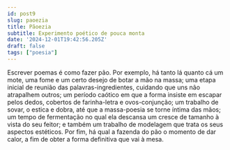 ```yaml
---
id: post9
slug: paoezia
title: Pãoezia
subtitle: Experimento poético de pouca monta
date: '2024-12-01T19:42:56.205Z'
draft: false
tags: ["poesia"]
---
```


Escrever poemas é como fazer pão. Por exemplo,
há tanto lá quanto cá um mote,
uma fome e um certo desejo de botar a mão na massa;
uma etapa inicial de reunião das palavras-ingredientes,
cuidando que uns não atrapalhem outros; 
um período caótico em que a forma insiste em escapar pelos dedos,
cobertos de farinha-letra e ovos-conjunção;
um trabalho de sovar, o estica e dobra,
até que a massa-poesia se torne íntima das mãos;
um tempo de fermentação no qual ela descansa
um cresce de tamanho à vista do seu feitor;
e também um trabalho de modelagem que trata os seus aspectos estéticos.
Por fim, há qual a fazenda do pão o momento de dar calor,
a fim de obter a forma definitiva que vai à mesa.
